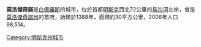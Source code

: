 '''莫洛傑奇諾'''是[[白俄羅斯|白俄羅斯]]的城市，位於首都[[明斯克|明斯克]]西北72公里的[[烏沙河|烏沙河]]左岸，曾是[[莫洛傑奇諾州|莫洛傑奇諾州]]的首府，始建於1388年，面積約30平方公里，2006年人口98,514。

{{Minsk Voblast}}
{{coord|54|19|15|N|26|51|26|E|region:BY_type:city|display=title}}
{{Belarus-geo-stub}}
[[Category:明斯克州城市|Category:明斯克州城市]]
